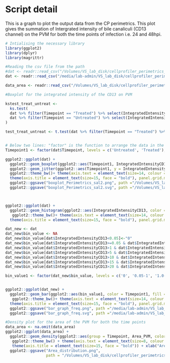 # Script detail
This is a graph to plot the output data from the CP perimetrics. This plot gives the summation of Intergrated intensity of bile canaliculi (CD13 channel) on the PVM for both the time points of infection i.e. 24 and 48hpi.

```r
# Intialising the necessary library
library(ggplot2)
library(dplyr)
library(magrittr)
```

```r
#Reading the csv file from the path
#dat <- readr::read_csv("/Volumes/VS_lab_disk/cellprofiler_perimetrics_salicylate_trail/Data_CP_perimetrics_salicylate_master_copy.csv")
dat <- readr::read_csv("/media/lab-admin/VS_lab_disk/cellprofiler_perimetrics_salicylate_trail/Data_CP_perimetrics_salicylate_master_copy.csv")

data_area <- readr::read_csv("/Volumes/VS_lab_disk/cellprofiler_perimetrics_salicylate_trail/Data_area_PVM_salicylate_master.csv")
```

```r
#Boxplot for the integrated intensity of the CD13 on PVM

kstest_treat_untreat <-
  ks.test(
  dat %>% filter(Timepoint == "Treated") %>% select(IntegratedIntensityCD13) %>% as.matrix(),
  dat %>% filter(Timepoint == "Untreated") %>% select(IntegratedIntensityCD13) %>% as.matrix()
)

test_treat_untreat <- t.test(dat %>% filter(Timepoint == "Treated") %>% dplyr::select(IntegratedIntensityCD13) %>% as.matrix(), dat %>% filter(Timepoint == "Untreated") %>% dplyr::select(IntegratedIntensityCD13) %>% as.matrix(), alternative = c("two.sided"), paired = FALSE, var.equal = FALSE, conf.level = 0.95)


# Below two lines: "factor" is the function to arrange the data in the preferred order in the graph
Timepoint1 <- factor(dat$Timepoint, levels = c('Untreated', 'Treated'), ordered = TRUE)

ggplot2::ggplot(dat) +
  ggplot2::geom_boxplot(ggplot2::aes(Timepoint1, IntegratedIntensityCD13), outlier.color = NA, size = 0.5, position = position_dodge(width = 0.7), varwidth = F, notch = F, outlier.shape = NA, show.legend = FALSE) + 
  ggplot2::geom_jitter(ggplot2::aes(Timepoint1, y = IntegratedIntensityCD13, fill = Timepoint1), colour = "red", cex = 2.0, alpha = 0.7, position =position_jitterdodge(0.2,0.2,0.7))+
  ggplot2::theme_bw()+ theme(axis.text = element_text(size=14, colour = "black", face = "bold")) +
  theme(axis.title = element_text(size=15, face = "bold"), panel.grid.major.x = element_blank(), panel.grid.major.y = element_blank(), panel.grid.minor.x = element_blank(), panel.grid.minor.y = element_blank(), legend.position = "none", panel.border = element_blank(), axis.line = element_line(colour = "black")) + ylab("Total intensity of Bile canaliculi \n on PVM") + xlab("Salicylate treatment (24hpi)") +
  ggplot2::ggsave("boxplot_Perimetrics_sal2.png", path ="/Volumes/VS_lab_disk/cellprofiler_perimetrics_salicylate_trail", width = 4, height = 4, units = "in", dpi = 300) +
  ggplot2::ggsave("boxplot_Perimetrics_sal2.svg", path ="/Volumes/VS_lab_disk/cellprofiler_perimetrics_salicylate_trail", width = 4, height = 4, units = "in", dpi = 300)



ggplot2::ggplot(dat) +
  ggplot2::geom_histogram(ggplot2::aes(IntegratedIntensityCD13, color = Timepoint1, fill = Timepoint1), stat = "bin", binwidth = 0.8, position = "dodge", alpha = 1.0, bins = 10) + scale_x_continuous(breaks=seq(0,30, by=5)) +
   ggplot2::theme_bw()+ theme(axis.text = element_text(size=14, colour = "black", face = "bold")) +
  theme(axis.title = element_text(size=15, face = "bold"), panel.grid.major.x = element_blank(), panel.grid.major.y = element_blank(), panel.grid.minor.x = element_blank(), panel.grid.minor.y = element_blank(), legend.position = "none", panel.border = element_blank(), axis.line = element_line(colour = "black"))

dat_new <- dat
dat_new$bin_value <- NA
dat_new$bin_value[dat$IntegratedIntensityCD13<0.05]<-"0"
dat_new$bin_value[dat$IntegratedIntensityCD13>=0.05 & dat$IntegratedIntensityCD13<=1]<-"0.05-1"
dat_new$bin_value[dat$IntegratedIntensityCD13>1 & dat$IntegratedIntensityCD13<=5]<-"1.0-5"
dat_new$bin_value[dat$IntegratedIntensityCD13>5 & dat$IntegratedIntensityCD13<=10]<-"5.1-10"
dat_new$bin_value[dat$IntegratedIntensityCD13>10 & dat$IntegratedIntensityCD13<=15]<-"10.1-15"
dat_new$bin_value[dat$IntegratedIntensityCD13>15 & dat$IntegratedIntensityCD13<=20]<-"15.1-20"
dat_new$bin_value[dat$IntegratedIntensityCD13>20 & dat$IntegratedIntensityCD13<=50]<-">20"

bin_value1 <- factor(dat_new$bin_value, levels = c('0', '0.05-1', '1.0-5', '5.1-10', '10.1-15', '15.1-20', '>20'), ordered = TRUE)


ggplot2::ggplot(dat_new) +
  ggplot2::geom_bar(ggplot2::aes(bin_value1, color = Timepoint1, fill = Timepoint1), position = "dodge") +
   ggplot2::theme_bw()+ theme(axis.text = element_text(size=14, colour = "black", face = "bold")) +
  theme(axis.title = element_text(size=15, face = "bold"), panel.grid.major.x = element_blank(), panel.grid.major.y = element_blank(), panel.grid.minor.x = element_blank(), panel.grid.minor.y = element_blank(), panel.border = element_blank(), axis.line = element_line(colour = "black"), axis.text.x = element_text(angle = 90))+ ylab("Frequency") + xlab("Total intensity of Bile canaliculi \n on PVM")+
  ggplot2::ggsave("bar_graph_freq.png", path ="/media/lab-admin/VS_lab_disk/cellprofiler_perimetrics_salicylate_trail", width = 4, height = 4, units = "in", dpi = 300) +
  ggplot2::ggsave("bar_graph_freq.svg", path ="/media/lab-admin/VS_lab_disk/cellprofiler_perimetrics_salicylate_trail", width = 4, height = 4, units = "in", dpi = 300)

```

```r
#Density plot for the area of the PVM for both the time points
data_area <- na.omit(data_area)
ggplot2::ggplot(data_area) +
  ggplot2::geom_density(ggplot2::aes(group = Timepoint, Area_PVM, color = Timepoint, fill = Timepoint), alpha = 0.3, size = 0.8)+
   ggplot2::theme_bw() + theme(axis.text = element_text(size=8, colour = "black")) +
   theme(axis.title = element_text(size=15, face = "bold")) + xlab("Area of PVM") +
  ggplot2::ggsave("Area_distribution.png",
                  path = "/Volumes/VS_lab_disk/cellprofiler_perimetrics_salicylate_trail", width = 8, height = 8, units = "in", dpi = 300)
```

